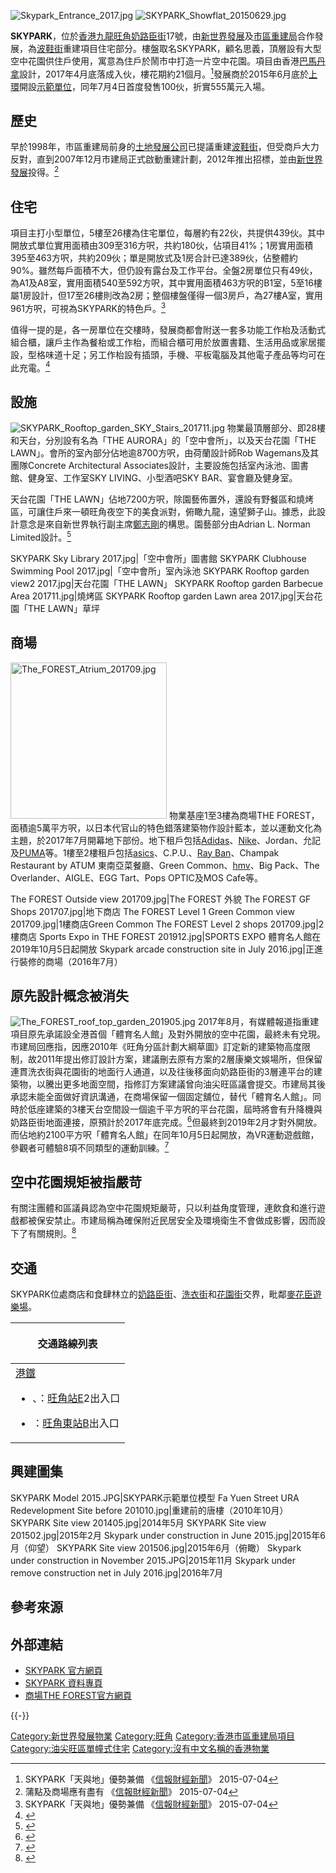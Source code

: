 {{Infobox_housinghk 
| name = SKYPARK
| photo = SKYPARK 201711.jpg
| address= {{HKG}}[[九龍|九龍]][[旺角|旺角]][[奶路臣街|奶路臣街]]17號
| lot= 
| developer= [[新世界發展|新世界發展]]及[[市建局|市建局]]合作發展
| use = 住宅
| blocknumber = 1座
| floornumber = 27層
| yearofcompletion = 2017年
| former= 唐樓
| facilities = 商場、停車場、會所、空中花園
| website = [http://www.skypark.com.hk/ SKYPARK 官方網頁]
}}
[[File:Skypark_Entrance_2017.jpg|thumb]]
[[File:SKYPARK_Showflat_20150629.jpg|thumb]]

'''SKYPARK'''，位於[[香港|香港]][[九龍|九龍]][[旺角|旺角]][[奶路臣街|奶路臣街]]17號，由[[新世界發展|新世界發展]]及[[市區重建局|市區重建局]]合作發展，為[[波鞋街|波鞋街]]重建項目住宅部分。樓盤取名SKYPARK，顧名思義，頂層設有大型空中花園供住戶使用，寓意為住戶於鬧市中打造一片空中花園。項目由香港[[巴馬丹拿|巴馬丹拿]]設計，2017年4月底落成入伙，樓花期約21個月。<ref>SKYPARK「天與地」優勢兼備 《[[信報財經新聞|信報財經新聞]]》 2015-07-04</ref>發展商於2015年6月底於[[上環|上環]]開設[[示範單位|示範單位]]，同年7月4日首度發售100伙，折實555萬元入場。

==歷史==
早於1998年，市區重建局前身的[[土地發展公司|土地發展公司]]已提議重建[[波鞋街|波鞋街]]，但受商戶大力反對，直到2007年12月市建局正式啟動重建計劃，2012年推出招標，並由[[新世界發展|新世界發展]]投得。<ref>蒲點及商場應有盡有 《[[信報財經新聞|信報財經新聞]]》  2015-07-04</ref>

==住宅==
項目主打小型單位，5樓至26樓為住宅單位，每層約有22伙，共提供439伙。其中開放式單位實用面積由309至316方呎，共約180伙，佔項目41%；1房實用面積395至463方呎，共約209伙；單是開放式及1房合計已達389伙，佔整體約90%。雖然每戶面積不大，但仍設有露台及工作平台。全盤2房單位只有49伙，為A1及A8室，實用面積540至592方呎，其中實用面積463方呎的B1室，5至16樓屬1房設計，但17至26樓則改為2房；整個樓盤僅得一個3房戶，為27樓A室，實用961方呎，可視為SKYPARK的特色戶。<ref>SKYPARK「天與地」優勢兼備 《[[信報財經新聞|信報財經新聞]]》  2015-07-04</ref>

值得一提的是，各一房單位在交樓時，發展商都會附送一套多功能工作枱及活動式組合櫃，讓戶主作為餐枱或工作枱，而組合櫃可用於放置書籍、生活用品或家居擺設，型格味道十足；另工作枱設有插頭，手機、平板電腦及其他電子產品等均可在此充電。<ref>{{Cite web |url=http://property.mpfinance.com/cfm/pd3.cfm?File=20150704%2Fpdg01%2Fgma1.txtSKYPARK |title=鬧市新貴 《明報》 2015-07-04 |accessdate=2020-09-26 |archive-date=2016-03-05 |archive-url=https://web.archive.org/web/20160305012611/http://property.mpfinance.com/cfm/pd3.cfm?File=20150704%2Fpdg01%2Fgma1.txtSKYPARK |dead-url=no }}</ref>

==設施==
[[File:SKYPARK_Rooftop_garden_SKY_Stairs_201711.jpg|thumb]]
物業最頂層部分、即28樓和天台，分別設有名為「THE AURORA」的「空中會所」，以及天台花園「THE LAWN」。會所的室內部分佔地逾8700方呎，由荷蘭設計師Rob Wagemans及其團隊Concrete Architectural Associates設計，主要設施包括室內泳池、圖書館、健身室、工作室SKY LIVING、小型酒吧SKY BAR、宴會廳及健身室。

天台花園「THE LAWN」佔地7200方呎，除園藝佈置外，還設有野餐區和燒烤區，可讓住戶來一頓旺角夜空下的美食派對，俯瞰九龍，遠望獅子山。據悉，此設計意念是來自新世界執行副主席[[鄭志剛|鄭志剛]]的構思。園藝部分由Adrian L. Norman Limited設計。<ref>{{Cite web |url=http://property.mpfinance.com/cfm/pd3.cfm?File=20150704%2Fpdg01%2Fgma2.txt |title=頂層空中花園 觀賞旺角夜空 《明報》 2015-07-04 |accessdate=2020-09-26 |archive-date=2016-03-04 |archive-url=https://web.archive.org/web/20160304134053/http://property.mpfinance.com/cfm/pd3.cfm?File=20150704%2Fpdg01%2Fgma2.txt |dead-url=no }}</ref>

<gallery>
SKYPARK Sky Library 2017.jpg|「空中會所」圖書館
SKYPARK Clubhouse Swimming Pool 2017.jpg|「空中會所」室內泳池
SKYPARK Rooftop garden view2 2017.jpg|天台花園「THE LAWN」
SKYPARK Rooftop garden Barbecue Area 201711.jpg|燒烤區
SKYPARK Rooftop garden Lawn area 2017.jpg|天台花園「THE LAWN」草坪
</gallery>

==商場==
[[File:The_FOREST_Atrium_201709.jpg|250px]]
物業基座1至3樓為商場THE FOREST，面積逾5萬平方呎，以日本代官山的特色錯落建築物作設計藍本，並以運動文化為主題，於2017年7月開幕地下部份。地下租戶包括[[Adidas|Adidas]]、[[Nike|Nike]]、Jordan、允記及[[PUMA|PUMA]]等。1樓至2樓租戶包括[[asics|asics]]、C.P.U.、[[Ray_Ban|Ray Ban]]、Champak Restaurant by ATUM 東南亞菜餐廳、Green Common、[[HMV|hmv]]、Big Pack、The Overlander、AIGLE、EGG Tart、Pops OPTIC及MOS Cafe等。

<gallery>
The FOREST Outside view 201709.jpg|The FOREST 外貌
The FOREST GF Shops 201707.jpg|地下商店
The FOREST Level 1 Green Common view 201709.jpg|1樓商店Green Common
The FOREST Level 2 shops 201709.jpg|2樓商店
Sports Expo in THE FOREST 201912.jpg|SPORTS EXPO 體育名人館在2019年10月5日起開放
Skypark arcade construction site in July 2016.jpg|正進行裝修的商場（2016年7月）
</gallery>

==原先設計概念被消失==
[[File:The_FOREST_roof_top_garden_201905.jpg|thumb]]
2017年8月，有媒體報道指重建項目原先承諾設全港首個「體育名人館」及對外開放的空中花園，最終未有兌現。市建局回應指，因應2010年《旺角分區計劃大綱草圖》訂定新的建築物高度限制，故2011年提出修訂設計方案，建議刪去原有方案的2層康樂文娛場所，但保留連貫洗衣街與花園街的地面行人通道，以及往後移面向奶路臣街的3層連平台的建築物，以騰出更多地面空間，指修訂方案建議曾向油尖旺區議會提交。市建局其後承認未能全面做好資訊溝通，在商場保留一個固定舖位，替代「體育名人館」。同時於低座建築的3樓天台空間設一個逾千平方呎的平台花園，屆時將會有升降機與奶路臣街地面連接，原預計於2017年底完成。<ref>{{cite news|title=波鞋街重建走數！名人館變成一個舖位 空中花園限時進入|url=http://hk.apple.nextmedia.com/realtime/news/20170903/57163237|accessdate=2017-09-03|publisher=蘋果日報|date=2017-09-03|archive-date=2017-09-03|archive-url=https://web.archive.org/web/20170903205310/http://hk.apple.nextmedia.com/realtime/news/20170903/57163237|dead-url=no}}</ref>但最終到2019年2月才對外開放。而佔地約2100平方呎「體育名人館」在同年10月5日起開放，為VR運動遊戲館，參觀者可體驗8項不同類型的運動訓練。<ref>{{cite news |title=VR運動遊戲館落戶旺角波鞋街商場　10.3起免費對外開放 |url=https://topick.hket.com/article/2461492/VR%E9%81%8B%E5%8B%95%E9%81%8A%E6%88%B2%E9%A4%A8%E8%90%BD%E6%88%B6%E6%97%BA%E8%A7%92%E6%B3%A2%E9%9E%8B%E8%A1%97%E5%95%86%E5%A0%B4%E3%80%8010.3%E8%B5%B7%E5%85%8D%E8%B2%BB%E5%B0%8D%E5%A4%96%E9%96%8B%E6%94%BE |accessdate=2020-06-08 |publisher=香港經濟日報 |date=2019-09-29 |archive-date=2020-06-08 |archive-url=https://web.archive.org/web/20200608113716/https://topick.hket.com/article/2461492/VR%E9%81%8B%E5%8B%95%E9%81%8A%E6%88%B2%E9%A4%A8%E8%90%BD%E6%88%B6%E6%97%BA%E8%A7%92%E6%B3%A2%E9%9E%8B%E8%A1%97%E5%95%86%E5%A0%B4%E3%80%8010.3%E8%B5%B7%E5%85%8D%E8%B2%BB%E5%B0%8D%E5%A4%96%E9%96%8B%E6%94%BE |dead-url=no }}</ref>

==空中花園規矩被指嚴苛==
有關注團體和區議員認為空中花園規矩嚴苛，只以利益角度管理，連飲食和進行遊戲都被保安禁止。市建局稱為確保附近民居安全及環境衛生不會做成影響，因而設下了有關規則。<ref>{{cite news |author1=黃文軒 |title=【公共空間】市建局波鞋街天台花園19條　禁飲食禁玩非准許遊戲 |url=https://www.hk01.com/18%E5%8D%80%E6%96%B0%E8%81%9E/308970/%E5%85%AC%E5%85%B1%E7%A9%BA%E9%96%93-%E5%B8%82%E5%BB%BA%E5%B1%80%E6%B3%A2%E9%9E%8B%E8%A1%97%E5%A4%A9%E5%8F%B0%E8%8A%B1%E5%9C%9219%E6%A2%9D-%E7%A6%81%E9%A3%B2%E9%A3%9F%E7%A6%81%E7%8E%A9%E9%9D%9E%E5%87%86%E8%A8%B1%E9%81%8A%E6%88%B2 |accessdate=2019-03-22 |work=香港01 |archive-date=2019-03-22 |archive-url=https://web.archive.org/web/20190322112930/https://www.hk01.com/18%E5%8D%80%E6%96%B0%E8%81%9E/308970/%E5%85%AC%E5%85%B1%E7%A9%BA%E9%96%93-%E5%B8%82%E5%BB%BA%E5%B1%80%E6%B3%A2%E9%9E%8B%E8%A1%97%E5%A4%A9%E5%8F%B0%E8%8A%B1%E5%9C%9219%E6%A2%9D-%E7%A6%81%E9%A3%B2%E9%A3%9F%E7%A6%81%E7%8E%A9%E9%9D%9E%E5%87%86%E8%A8%B1%E9%81%8A%E6%88%B2 |dead-url=no }}</ref>

==交通==
SKYPARK位處商店和食肆林立的[[奶路臣街|奶路臣街]]、[[洗衣街|洗衣街]]和[[花園街|花園街]]交界，毗鄰[[麥花臣遊樂場|麥花臣遊樂場]]。
{| class="mw-collapsible mw-collapsed wikitable" style="background:white; margin: 0 auto; width: auto;" 
! 交通路線列表
|-
|
;[[港鐵|港鐵]]
*{{港鐵路線標誌|KTL}}、{{港鐵路線標誌|TWL}}：[[旺角站|旺角站]]E2出入口
*{{港鐵路線標誌|EAL}}：[[旺角東站|旺角東站]]B出入口
|}

==興建圖集==
<gallery>
SKYPARK Model 2015.JPG|SKYPARK示範單位模型
Fa Yuen Street URA Redevelopment Site before 201010.jpg|重建前的唐樓（2010年10月）
SKYPARK Site view 201405.jpg|2014年5月
SKYPARK Site view 201502.jpg|2015年2月
Skypark under construction in June 2015.jpg|2015年6月（仰望）
SKYPARK Site view 201506.jpg|2015年6月（俯瞰）
Skypark under construction in November 2015.JPG|2015年11月
Skypark under remove construction net in July 2016.jpg|2016年7月
</gallery>

==參考來源==
{{reflist|30em}}

==外部連結==
{{commonscat|Skypark (Hong Kong)}}
* [http://www.skypark.com.hk/ SKYPARK 官方網頁]{{Wayback|url=http://www.skypark.com.hk/ |date=20150723064855 }}
* [https://web.archive.org/web/20160628093027/http://besthome.com.hk/new-property/SKYPARK SKYPARK 資料專頁]
* [https://www.theforest.hk/tc 商場THE FOREST官方網頁]{{Wayback|url=https://www.theforest.hk/tc |date=20180813172701 }}

{{-}}
{{新世界發展}}
{{市區重建局}}

[[Category:新世界發展物業|Category:新世界發展物業]]
[[Category:旺角|Category:旺角]]
[[Category:香港市區重建局項目|Category:香港市區重建局項目]]
[[Category:油尖旺區單幢式住宅|Category:油尖旺區單幢式住宅]]
[[Category:沒有中文名稱的香港物業|Category:沒有中文名稱的香港物業]]